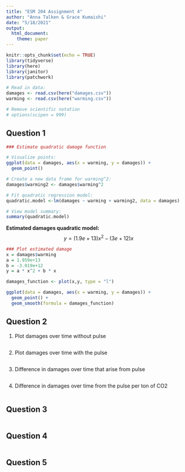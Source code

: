 ```yaml
---
title: "ESM 204 Assignment 4"
author: "Anna Talken & Grace Kumaishi"
date: "5/18/2021"
output: 
  html_document:
    theme: paper
---
```


```r
knitr::opts_chunk$set(echo = TRUE)
library(tidyverse)
library(here)
library(janitor)
library(patchwork)
```

```r
# Read in data:
damages <- read.csv(here("damages.csv"))
warming <- read.csv(here("warming.csv"))

# Remove scientific notation
# options(scipen = 999)
```

## Question 1

```r
### Estimate quadratic damage function

# Visualize points:
ggplot(data = damages, aes(x = warming, y = damages)) +
  geom_point()

# Create a new data frame for warming^2:
damages$warming2 <- damages$warming^2 

# Fit quadratic regression model:
quadratic.model <-lm(damages ~ warming + warming2, data = damages)

# View model summary:
summary(quadratic.model)
```

**Estimated damages quadratic model:**
$$y = (1.9e+13)x^2 - (3e+12)x$$

```r
### Plot estimated damage
x = damages$warming
a = 1.959e+13
b = -3.019e+12
y = a * x^2 + b * x

damages_function <- plot(x,y, type = "l")

ggplot(data = damages, aes(x = warming, y = damages)) +
  geom_point() +
  geom_smooth(formula = damages_function)
```

## Question 2

1) Plot damages over time without pulse

```r

```

2) Plot damages over time with the pulse

```r

```

3) Difference in damages over time that arise from pulse

```r

```

4) Difference in damages over time from the pulse per ton of CO2

```r

```

## Question 3

```r

```

## Question 4

```r

```


## Question 5

```r

```






